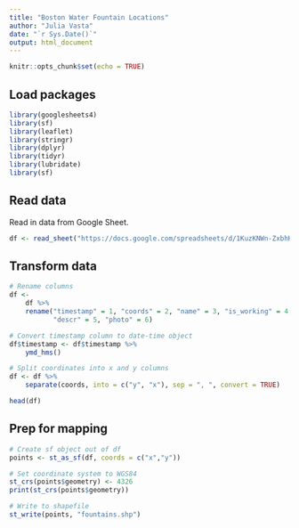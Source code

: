 ```yaml
---
title: "Boston Water Fountain Locations"
author: "Julia Vasta"
date: "`r Sys.Date()`"
output: html_document
---
```


```r
knitr::opts_chunk$set(echo = TRUE)
```

## Load packages

```r
library(googlesheets4)
library(sf)
library(leaflet)
library(stringr)
library(dplyr)
library(tidyr)
library(lubridate)
library(sf)
```

## Read data

Read in data from Google Sheet.

```r
df <- read_sheet("https://docs.google.com/spreadsheets/d/1KuzKNWn-ZxbhKwkdaj1CnzyqsKN6Pxm1HxoNpTqErhM/edit?resourcekey=&gid=729659319#gid=729659319")
```

## Transform data

```r
# Rename columns
df <- 
    df %>%
    rename("timestamp" = 1, "coords" = 2, "name" = 3, "is_working" = 4,
           "descr" = 5, "photo" = 6)

# Convert timestamp column to date-time object
df$timestamp <- df$timestamp %>%
    ymd_hms()

# Split coordinates into x and y columns
df <- df %>%
    separate(coords, into = c("y", "x"), sep = ", ", convert = TRUE)

head(df)
```

## Prep for mapping

```r
# Create sf object out of df
points <- st_as_sf(df, coords = c("x","y"))

# Set coordinate system to WGS84
st_crs(points$geometry) <- 4326
print(st_crs(points$geometry))

# Write to shapefile
st_write(points, "fountains.shp")
```



